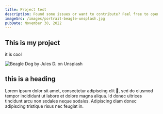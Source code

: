 ```yaml
---
title: Project test
description: Found some issues or want to contribute? Feel free to open an issue or pull request on GitHub.
imageSrc: /images/portrait-beagle-unsplash.jpg
pubDate: November 30, 2022
---
```


## This is my project

it is cool 

<Image src="/images/jules-beagle-unsplash.jpg" alt="Beagle Dog by Jules D. on Unsplash" />

## this is a heading

Lorem ipsum dolor sit amet, consectetur adipiscing elit 🤣, sed do eiusmod tempor incididunt ut labore et dolore magna aliqua. Id donec ultrices tincidunt arcu non sodales neque sodales. Adipiscing diam donec adipiscing tristique risus nec feugiat in.